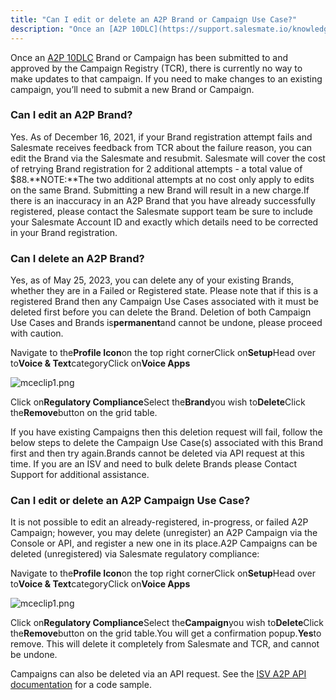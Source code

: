 ```yaml
---
title: "Can I edit or delete an A2P Brand or Campaign Use Case?"
description: "Once an [A2P 10DLC](https://support.salesmate.io/knowledge/articles/22579328369689/en-us?brand_id=1467849) Brand or Campaign has been submitted to and..."
---
```


Once an [A2P 10DLC](https://support.salesmate.io/knowledge/articles/22579328369689/en-us?brand_id=1467849) Brand or Campaign has been submitted to and approved by the Campaign Registry (TCR), there is currently no way to make updates to that campaign. If you need to make changes to an existing campaign, you’ll need to submit a new Brand or Campaign.

### Can I edit an A2P Brand?

Yes. As of December 16, 2021, if your Brand registration attempt fails and Salesmate receives feedback from TCR about the failure reason, you can edit the Brand via the Salesmate and resubmit. Salesmate will cover the cost of retrying Brand registration for 2 additional attempts - a total value of $88.**NOTE:**The two additional attempts at no cost only apply to edits on the same Brand. Submitting a new Brand will result in a new charge.If there is an inaccuracy in an A2P Brand that you have already successfully registered, please contact the Salesmate support team be sure to include your Salesmate Account ID and exactly which details need to be corrected in your Brand registration.

### Can I delete an A2P Brand?

Yes, as of May 25, 2023, you can delete any of your existing Brands, whether they are in a Failed or Registered state. Please note that if this is a registered Brand then any Campaign Use Cases associated with it must be deleted first before you can delete the Brand. Deletion of both Campaign Use Cases and Brands is**permanent**and cannot be undone, please proceed with caution.

Navigate to the**Profile Icon**on the top right cornerClick on**Setup**Head over to**Voice & Text**categoryClick on**Voice Apps**

![mceclip1.png](./images/mceclip1.png)

Click on**Regulatory Compliance**Select the**Brand**you wish to**Delete**Click the**Remove**button on the grid table.

If you have existing Campaigns then this deletion request will fail, follow the below steps to delete the Campaign Use Case(s) associated with this Brand first and then try again.Brands cannot be deleted via API request at this time. If you are an ISV and need to bulk delete Brands please Contact Support for additional assistance.

### Can I edit or delete an A2P Campaign Use Case?

It is not possible to edit an already-registered, in-progress, or failed A2P Campaign; however, you may delete (unregister) an A2P Campaign via the Console or API, and register a new one in its place.A2P Campaigns can be deleted (unregistered) via Salesmate regulatory compliance:

Navigate to the**Profile Icon**on the top right cornerClick on**Setup**Head over to**Voice & Text**categoryClick on**Voice Apps**

![mceclip1.png](./images/mceclip1.png)

Click on**Regulatory Compliance**Select the**Campaign**you wish to**Delete**Click the**Remove**button on the grid table.You will get a confirmation popup.**Yes**to remove. This will delete it completely from Salesmate and TCR, and cannot be undone.

Campaigns can also be deleted via an API request. See the [ISV A2P API documentation](https://www.twilio.com/docs/sms/a2p-10dlc/onboarding-isv-api#54-optional-delete-a2p-messaging-campaign-use-case) for a code sample.
